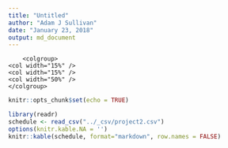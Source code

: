 ```yaml
---
title: "Untitled"
author: "Adam J Sullivan"
date: "January 23, 2018"
output: md_document
---
```


```
    <colgroup>
<col width="15%" />
<col width="15%" />
<col width="50%" />
</colgroup>
```



```r
knitr::opts_chunk$set(echo = TRUE)
```

```r
library(readr)
schedule <- read_csv("../_csv/project2.csv")
options(knitr.kable.NA = '')
knitr::kable(schedule, format="markdown", row.names = FALSE)
```

